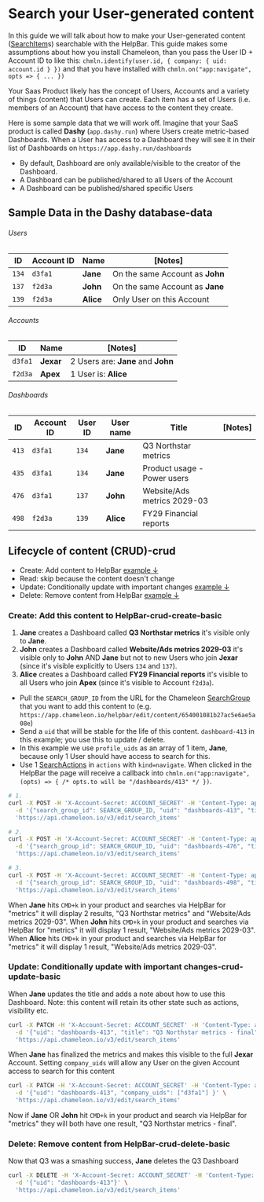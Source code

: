 # Search your User-generated content

In this guide we will talk about how to make your User-generated content ([SearchItem](/api/search#schema-search-items)s) searchable with the HelpBar. This guide makes some assumptions
about how you install Chameleon, than you pass the User ID + Account ID to like this: `chmln.identify(user.id, { company: { uid: account.id } })` and that you have installed with `chmln.on("app:navigate", opts => { ... })`

Your Saas Product likely has the concept of Users, Accounts and a variety of things (content) that Users can create. Each item
has a set of Users (i.e. members of an Account) that have access to the content they create.

Here is some sample data that we will work off. Imagine that your SaaS product is called **Dashy** (`app.dashy.run`) where Users create metric-based Dashboards.
When a User has access to a Dashboard they will see it in their list of Dashboards on `https://app.dashy.run/dashboards`

- By default, Dashboard are only available/visible to the creator of the Dashboard.
- A Dashboard can be published/shared to all Users of the Account
- A Dashboard can be published/shared specific Users

## Sample Data in the Dashy database-data

###### Users
| ID     | Account ID | Name      | [Notes]                         |
|--------|------------|-----------|---------------------------------|
| `134`  | `d3fa1`    | **Jane**  | On the same Account as **John** |
| `137`  | `f2d3a`    | **John**  | On the same Account as **Jane** |
| `139`  | `f2d3a`    | **Alice** | Only User on this Account       |

###### Accounts
| ID      | Name      | [Notes]                            |
|---------|-----------|------------------------------------|
| `d3fa1` | **Jexar** | 2 Users are: **Jane** and **John** |
| `f2d3a` | **Apex**  | 1 User is: **Alice**               |

###### Dashboards
| ID    | Account ID | User ID | User name | Title                       | [Notes] |
|-------|------------|---------|-----------|-----------------------------|---------|
| `413` | `d3fa1`    | `134`   | **Jane**  | Q3 Northstar metrics        |         |
| `435` | `d3fa1`    | `134`   | **Jane**  | Product usage - Power users |         |
| `476` | `d3fa1`    | `137`   | **John**  | Website/Ads metrics 2029-03 |         |
| `498` | `f2d3a`    | `139`   | **Alice** | FY29 Financial reports      |         |


## Lifecycle of content (CRUD)-crud

- Create: Add content to HelpBar [example ↓](#examples-crud-create-basic)
- Read: skip because the content doesn't change
- Update: Conditionally update with important changes [example ↓](#examples-crud-update-basic)
- Delete: Remove content from HelpBar [example ↓](#examples-crud-delete-basic)


### Create: Add this content to HelpBar-crud-create-basic

1. **Jane** creates a Dashboard called **Q3 Northstar metrics** it's visible only to **Jane**.
2. **John** creates a Dashboard called **Website/Ads metrics 2029-03** it's visible only to **John** AND **Jane** but not to new Users who join **Jexar** (since it's visible explicitly to Users `134` and `137`).
3. **Alice** creates a Dashboard called **FY29 Financial reports** it's visible to all Users who join **Apex** (since it's visible to Account `f2d3a`).

- Pull the `SEARCH_GROUP_ID` from the URL for the Chameleon [SearchGroup](/api/search#schema-search-groups) that you want to add this content to (e.g. `https://app.chameleon.io/helpbar/edit/content/654001081b27ac5e6ae5a08e`)
- Send a `uid` that will be stable for the life of this content. `dashboard-413` in this example; you use this to update / delete.
- In this example we use `profile_uids` as an array of 1 item, **Jane**, because only 1 User should have access to search for this.
- Use 1 [SearchActions](/api/search#schema-search-actions) in `actions` with `kind=navigate`. When clicked in the HelpBar
  the page will receive a callback into `chmln.on("app:navigate", (opts) => { /* opts.to will be "/dashboards/413" */ })`.

```bash
# 1.
curl -X POST -H 'X-Account-Secret: ACCOUNT_SECRET' -H 'Content-Type: application/json' \
  -d '{"search_group_id": SEARCH_GROUP_ID, "uid": "dashboards-413", "title": "Q3 Northstar metrics", "profile_uids": ["134"], actions: [{ "kind": "navigate", "url": "/dashboards/413" }] }' \
  'https://api.chameleon.io/v3/edit/search_items'

# 2.
curl -X POST -H 'X-Account-Secret: ACCOUNT_SECRET' -H 'Content-Type: application/json' \
  -d '{"search_group_id": SEARCH_GROUP_ID, "uid": "dashboards-476", "title": "Website/Ads metrics 2029-03", "profile_uids": ["134", "137"], actions: [{ "kind": "navigate", "url": "/dashboards/476" }] }' \
  'https://api.chameleon.io/v3/edit/search_items'

# 3.
curl -X POST -H 'X-Account-Secret: ACCOUNT_SECRET' -H 'Content-Type: application/json' \
  -d '{"search_group_id": SEARCH_GROUP_ID, "uid": "dashboards-498", "title": "FY29 Financial reports", "company_uids": ["f2d3a"], actions: [{ "kind": "navigate", "url": "/dashboards/498" }] }' \
  'https://api.chameleon.io/v3/edit/search_items'
```

When **Jane**  hits `CMD+k` in your product and searches via HelpBar for "metrics" it will display 2 results, "Q3 Northstar metrics" and "Website/Ads metrics 2029-03".
When **John**  hits `CMD+k` in your product and searches via HelpBar for "metrics" it will display 1 result, "Website/Ads metrics 2029-03".
When **Alice** hits `CMD+k` in your product and searches via HelpBar for "metrics" it will display 1 result, "Website/Ads metrics 2029-03".

### Update: Conditionally update with important changes-crud-update-basic

When **Jane** updates the title and adds a note about how to use this Dashboard. Note: this content will retain its other state such as actions, visibility etc.

```bash
curl -X PATCH -H 'X-Account-Secret: ACCOUNT_SECRET' -H 'Content-Type: application/json' \
  -d '{"uid": "dashboards-413", "title": "Q3 Northstar metrics - final", "description": "See how we are tracking for Q3 and help hit goals" }' \
  'https://api.chameleon.io/v3/edit/search_items'
```

When **Jane** has finalized the metrics and makes this visible to the full **Jexar** Account. Setting `company_uids` will allow
any User on the given Account access to search for this content

```bash
curl -X PATCH -H 'X-Account-Secret: ACCOUNT_SECRET' -H 'Content-Type: application/json' \
  -d '{"uid": "dashboards-413", "company_uids": ["d3fa1"] }' \
  'https://api.chameleon.io/v3/edit/search_items'
```

Now if **Jane** OR **John** hit `CMD+k` in your product and search via HelpBar for "metrics" they will both have one result, "Q3 Northstar metrics - final". 

### Delete: Remove content from HelpBar-crud-delete-basic

Now that Q3 was a smashing success, **Jane** deletes the Q3 Dashboard

```bash
curl -X DELETE -H 'X-Account-Secret: ACCOUNT_SECRET' -H 'Content-Type: application/json' \
  -d '{"uid": "dashboards-413"}' \
  'https://api.chameleon.io/v3/edit/search_items'
```

